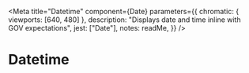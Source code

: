 
<Meta
	title="Datetime"
	component={Date}
	parameters={{
		chromatic: { viewports: [640, 480] },
		description: "Displays date and time inline with GOV expectations",
		jest: ["Date"],
		notes: readMe,
	}}
/>

# Datetime

<Preview withToolbar>
	<Story name="Ordered date values with default format">
		<Date ISOString={"2022-01-10T19:39:33.233Z"} />
	</Story>
</Preview>

<Props of={Date} />

<Preview>
	<Story name="Ordered date values as yyyy/mm/dd">
		<Date
			ISOString={"2022-01-10T19:39:33.233Z"}
			dateFormat={["year", "month", "day"]}
		/>
	</Story>
</Preview>

<Preview>
	<Story name="Ordered date values as mm/dd/yyyy">
		<Date
			ISOString={"2022-01-10T19:39:33.233Z"}
			dateFormat={["month", "day", "year"]}
		/>
	</Story>
</Preview>

<Preview>
	<Story name="Date With Time First">
		<Date
			ISOString="2022-07-30T19:39:33.233Z"
			displayTime={true}
			precedence={"time"}
		/>
	</Story>
</Preview>

<Preview>
	<Story name="Date With Date First">
		<Date
			ISOString="2022-07-30T19:39:33.233Z"
			displayTime={true}
			precedence={"date"}
		/>
	</Story>
</Preview>

<Preview>
	<Story name="Date with 24 hour time">
		<Date
			ISOString="2022-07-30T19:39:33.233Z"
			displayTime={true}
			clockType={24}
		/>
	</Story>
</Preview>
